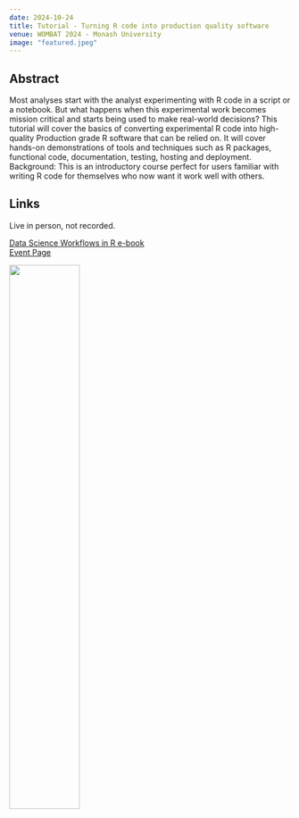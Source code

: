 ```yaml
---
date: 2024-10-24
title: Tutorial - Turning R code into production quality software
venue: WOMBAT 2024 - Monash University
image: "featured.jpeg"
---
```



## Abstract 

Most analyses start with the analyst experimenting with R code in a script or a notebook. But what happens when this experimental work becomes mission critical and starts being used to make real-world decisions? This tutorial will cover the basics of converting experimental R code into high-quality Production grade R software that can be relied on. It will cover hands-on demonstrations of tools and techniques such as R packages, functional code, documentation, testing, hosting and deployment.
Background: This is an introductory course perfect for users familiar with writing R code for themselves who now want it work well with others.

## Links  

Live in person, not recorded. 

[Data Science Workflows in R e-book](https://datasciworkflows.netlify.app/)  
[Event Page](https://wombat2024.numbat.space/)

![](featured.png){width=50%}

